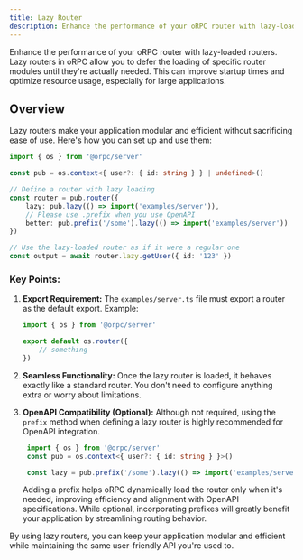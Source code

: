 ```yaml
---
title: Lazy Router
description: Enhance the performance of your oRPC router with lazy-loaded routers.
---
```


Enhance the performance of your oRPC router with lazy-loaded routers.
Lazy routers in oRPC allow you to defer the loading of specific router modules until they're actually needed. 
This can improve startup times and optimize resource usage, especially for large applications.


## Overview 

Lazy routers make your application modular and efficient without sacrificing ease of use. 
Here's how you can set up and use them:

```typescript twoslash
import { os } from '@orpc/server'

const pub = os.context<{ user?: { id: string } } | undefined>()

// Define a router with lazy loading
const router = pub.router({
    lazy: pub.lazy(() => import('examples/server')),
    // Please use .prefix when you use OpenAPI
    better: pub.prefix('/some').lazy(() => import('examples/server'))
})

// Use the lazy-loaded router as if it were a regular one
const output = await router.lazy.getUser({ id: '123' })
```

### Key Points:
1. **Export Requirement:**
   The `examples/server.ts` file must export a router as the default export. Example:  
   ```ts twoslash
   import { os } from '@orpc/server'

   export default os.router({
       // something
   })
   ```

2. **Seamless Functionality:**
   Once the lazy router is loaded, it behaves exactly like a standard router. You don't need to configure anything extra or worry about limitations.

3. **OpenAPI Compatibility (Optional):**
   Although not required, using the `prefix` method when defining a lazy router is highly recommended for OpenAPI integration.

   ```ts twoslash
    import { os } from '@orpc/server'
    const pub = os.context<{ user?: { id: string } }>()

    const lazy = pub.prefix('/some').lazy(() => import('examples/server'))
    ```

    Adding a prefix helps oRPC dynamically load the router only when it's needed, 
    improving efficiency and alignment with OpenAPI specifications. While optional, 
    incorporating prefixes will greatly benefit your application by streamlining routing behavior.

By using lazy routers, you can keep your application modular and efficient while maintaining the same user-friendly API you're used to.